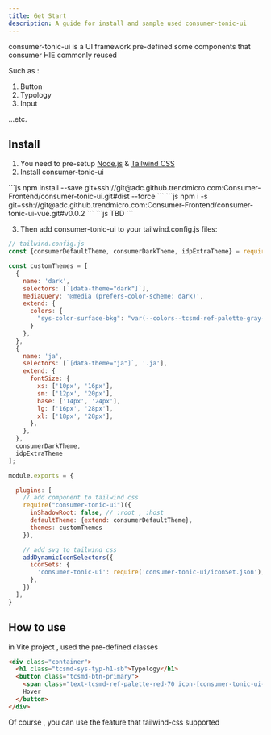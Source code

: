 ```yaml
---
title: Get Start
description: A guide for install and sample used consumer-tonic-ui
---
```


consumer-tonic-ui is a UI framework pre-defined some components that consumer HIE commonly reused

Such as :

1. Button
2. Typology
3. Input

...etc.

## Install

1. You need to pre-setup [Node.js](https://tailwindcss.com/docs/installation) & [Tailwind CSS](https://tailwindcss.com/docs/installation)
2. Install consumer-tonic-ui

<Tabs>
  <TabItem label="Tailwind">
    ```js
    npm install --save git+ssh://git@adc.github.trendmicro.com:Consumer-Frontend/consumer-tonic-ui.git#dist --force
    ```
  </TabItem>
  <TabItem label="Vue">
    ```js
    npm i -s git+ssh://git@adc.github.trendmicro.com:Consumer-Frontend/consumer-tonic-ui-vue.git#v0.0.2
    ```
  </TabItem>
  <TabItem label="React">
    ```js
    TBD
    ```
  </TabItem>
</Tabs>

3. Then add consumer-tonic-ui to your tailwind.config.js files:
```js
// tailwind.config.js
const {consumerDefaultTheme, consumerDarkTheme, idpExtraTheme} = require('consumer-tonic-ui/themes/themes.js');

const customThemes = [
  {
    name: 'dark',
    selectors: [`[data-theme="dark"]`],
    mediaQuery: '@media (prefers-color-scheme: dark)',
    extend: {
      colors: {
        "sys-color-surface-bkg": "var(--colors--tcsmd-ref-palette-gray-100)",
      }
    },
  },
  {
    name: 'ja',
    selectors: [`[data-theme="ja"]`, '.ja'],
    extend: {
      fontSize: {
        xs: ['10px', '16px'],
        sm: ['12px', '20px'],
        base: ['14px', '24px'],
        lg: ['16px', '28px'],
        xl: ['18px', '28px'],
      },
    },
  },
  consumerDarkTheme,
  idpExtraTheme
];

module.exports = {

  plugins: [
    // add component to tailwind css
    require("consumer-tonic-ui")({
      inShadowRoot: false, // :root , :host
      defaultTheme: {extend: consumerDefaultTheme},
      themes: customThemes
    }),

    // add svg to tailwind css
    addDynamicIconSelectors({
      iconSets: {
        'consumer-tonic-ui': require('consumer-tonic-ui/iconSet.json'),
      },
    })
  ],
}
```


## How to use

in Vite project , used the pre-defined classes

```html
<div class="container">
  <h1 class="tcsmd-sys-typ-h1-sb">Typology</h1>
  <button class="tcsmd-btn-primary">
    <span class="text-tcsmd-ref-palette-red-70 icon-[consumer-tonic-ui--small-plus] w-4 h-4"></span>
    Hover
  </button>
</div>
```

Of course , you can use the feature that tailwind-css supported
